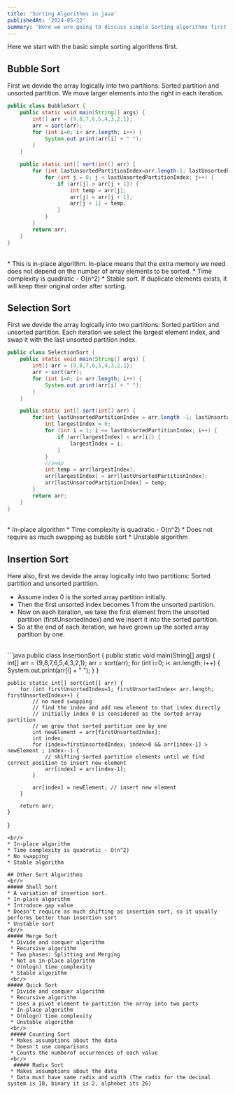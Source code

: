 ```yaml
---
title: 'Sorting Algorithms in java'
publishedAt: '2024-05-22'
summary: 'Here we wre going to discuss simple Sorting algorithms first'
---
```


Here we start with the basic simple sorting algorithms first.

## Bubble Sort

First we devide the array logically into two partitions: Sorted partition and unsorted partition.
We move larger elements into the right in each iteration.

```java
public class BubbleSort {
    public static void main(String[] args) {
        int[] arr = {9,8,7,6,5,4,3,2,1};
        arr = sort(arr);
        for (int i=0; i< arr.length; i++) {
            System.out.print(arr[i] + " ");
        }
    }

    public static int[] sort(int[] arr) {
        for (int lastUnsortedPartitionIndex=arr.length-1; lastUnsortedPartitionIndex>0; lastUnsortedPartitionIndex--) {
            for (int j = 0; j < lastUnsortedPartitionIndex; j++) {
                if (arr[j] > arr[j + 1]) {
                    int temp = arr[j];
                    arr[j] = arr[j + 1];
                    arr[j + 1] = temp;
                }
            }
        }
        return arr;
    }
}
```
<br/>
* This is in-place algorithm. In-place means that the extra memory we need does not depend on the number of array elements to be sorted.
* Time complexity is quadratic - O(n^2)
* Stable sort. If duplicate elements exists, it will keep their original order after sorting.

## Selection Sort

First we devide the array logically into two partitions: Sorted partition and unsorted partition.
Each iteration we select the largest element index, and swap it with the last unsorted partition index.

```java
public class SelectionSort {
    public static void main(String[] args) {
        int[] arr = {9,8,7,6,5,4,3,2,1};
        arr = sort(arr);
        for (int i=0; i< arr.length; i++) {
            System.out.print(arr[i] + " ");
        }
    }

    public static int[] sort(int[] arr) {
        for(int lastUnsortedPartitionIndex = arr.length -1; lastUnsortedPartitionIndex > 0; lastUnsortedPartitionIndex--) {
            int largestIndex = 0;
            for (int i = 1; i <= lastUnsortedPartitionIndex; i++) {
                if (arr[largestIndex] < arr[i]) {
                    largestIndex = i;
                }
            }
            //swap
            int temp = arr[largestIndex];
            arr[largestIndex] = arr[lastUnsortedPartitionIndex];
            arr[lastUnsortedPartitionIndex] = temp;
        }
        return arr;
    }
}
```
<br/>
* In-place algorithm
* Time complexity is quadratic - O(n^2)
* Does not require as much swapping as bubble sort
* Unstable algorithm

## Insertion Sort

Here also, first we devide the array logically into two partitions: Sorted partition and unsorted partition.
* Assume index 0 is the sorted array partition initially.
* Then the first unsorted index becomes 1 from the unsorted partition.
* Now on each iteration, we take the first element from the unsorted partition (firstUnsortedIndex) and we insert it into the sorted partition.
* So at the end of each iteration, we have grown up the sorted array partition by one.

<br/>
```java
public class InsertionSort {
    public static void main(String[] args) {
        int[] arr = {9,8,7,6,5,4,3,2,1};
        arr = sort(arr);
        for (int i=0; i< arr.length; i++) {
            System.out.print(arr[i] + " ");
        }
    }

    public static int[] sort(int[] arr) {
        for (int firstUnsortedIndex=1; firstUnsortedIndex< arr.length; firstUnsortedIndex++) {
            // no need swapping
            // find the index and add new element to that index directly
            // initially index 0 is considered as the sorted array partition
            // we grow that sorted partition one by one
            int newElement = arr[firstUnsortedIndex];
            int index;
            for (index=firstUnsortedIndex; index>0 && arr[index-1] > newElement ; index--) {
                // shifting sorted partition elements until we find correct position to insert new element
                arr[index] = arr[index-1];
            }

            arr[index] = newElement; // insert new element
        }

        return arr;
    }
}
```
<br/>
* In-place algorithm
* Time complexity is quadratic - O(n^2)
* No swapping
* Stable algorithm

## Other Sort Algorithms
<br/>
##### Shell Sort
* A variation of insertion sort.
* In-place algorithm
* Introduce gap value
* Doesn't require as much shifting as insertion sort, so it usually performs better than insertion sort
* Unstable sort
<br/>
##### Merge Sort
 * Divide and conquer algorithm
 * Recursive algorithm
 * Two phases: Splitting and Merging
 * Not an in-place algorithm
 * O(nlogn) time complexity
 * Stable algorithm
 <br/>
##### Quick Sort
 * Divide and conquer algorithm
 * Recursive algorithm
 * Uses a pivot element to partition the array into two parts 
 * In-place algorithm
 * O(nlogn) time complexity
 * Unstable algorithm
 <br/>
 ##### Counting Sort
 * Makes assumptions about the data
 * Doesn't use comparisons
 * Counts the numberof occurrences of each value
 <br/>
  ##### Radix Sort
 * Makes assumptions about the data
 * Data must have same radix and width (The radix for the decimal system is 10, binary it is 2, alphebet its 26)